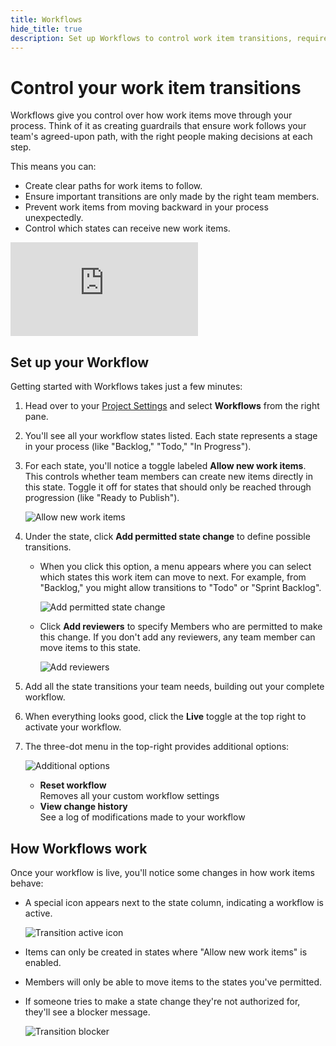 ```yaml
---
title: Workflows
hide_title: true
description: Set up Workflows to control work item transitions, require approval from specific reviewers, and ensure work follows your team's established processes.
---
```



<div className="tag-wrapper">
  <h1>Control your work item transitions</h1>
  <Tags tags={[{ name: "Business", link: "https://plane.so/pricing", additionalClass: "business" }]} />
</div>

Workflows give you control over how work items move through your process. Think of it as creating guardrails that ensure work follows your team's agreed-upon path, with the right people making decisions at each step.

This means you can:

- Create clear paths for work items to follow.
- Ensure important transitions are only made by the right team members.
- Prevent work items from moving backward in your process unexpectedly.
- Control which states can receive new work items.

<div style={{ position: "relative", paddingBottom: "calc(56.67989417989418% + 41px)", height: "0", width: "100%" }}>
  <iframe
    src="https://demo.arcade.software/F2dAIS5BLVXcbgWUCQgl?embed&embed_mobile=tab&embed_desktop=inline&show_copy_link=true"
    frameborder="0"
    loading="lazy"
    webkitallowfullscreen
    mozallowfullscreen
    allowfullscreen
    style={{ position: "absolute", top: "0", left: "0", width: "100%", height: "100%", colorScheme: "light" }}
    title="Set up your workspace"
  ></iframe>
</div>

## Set up your Workflow

Getting started with Workflows takes just a few minutes:

1. Head over to your [Project Settings](https://docs.plane.so/core-concepts/projects/overview#configure-project-settings) and select **Workflows** from the right pane.

2. You'll see all your workflow states listed. Each state represents a stage in your process (like "Backlog," "Todo," "In Progress").

3. For each state, you'll notice a toggle labeled **Allow new work items**. This controls whether team members can create new items directly in this state. Toggle it off for states that should only be reached through progression (like "Ready to Publish").
   
   ![Allow new work items](https://media.docs.plane.so/workflows/allow-new-work-items.webp#hero)

4. Under the state, click **Add permitted state change** to define possible transitions.
   - When you click this option, a menu appears where you can select which states this work item can move to next. For example, from "Backlog," you might allow transitions to "Todo" or "Sprint Backlog".
     
     ![Add permitted state change](https://media.docs.plane.so/workflows/add-state-change.webp#hero)

   - Click **Add reviewers** to specify Members who are permitted to make this change. If you don't add any reviewers, any team member can move items to this state.
     
     ![Add reviewers](https://media.docs.plane.so/workflows/add-reviewers.webp#hero)

5. Add all the state transitions your team needs, building out your complete workflow.

6. When everything looks good, click the **Live** toggle at the top right to activate your workflow.

7. The three-dot menu in the top-right provides additional options:
   
   ![Additional options](https://media.docs.plane.so/workflows/additional-options.webp#hero)
   - **Reset workflow**  
     Removes all your custom workflow settings
   - **View change history**  
     See a log of modifications made to your workflow

## How Workflows work

Once your workflow is live, you'll notice some changes in how work items behave:

- A special icon appears next to the state column, indicating a workflow is active.
  
  ![Transition active icon](https://media.docs.plane.so/workflows/transition-change-icon.webp#hero)
- Items can only be created in states where "Allow new work items" is enabled.
- Members will only be able to move items to the states you've permitted.
- If someone tries to make a state change they're not authorized for, they'll see a blocker message.
  
  ![Transition blocker](https://media.docs.plane.so/workflows/transition-blocker.webp#hero)

